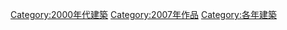 {{Commonscat|Built in 2007}}

[[Category:2000年代建築|Category:2000年代建築]]
[[Category:2007年作品|Category:2007年作品]]
[[Category:各年建築|Category:各年建築]]
